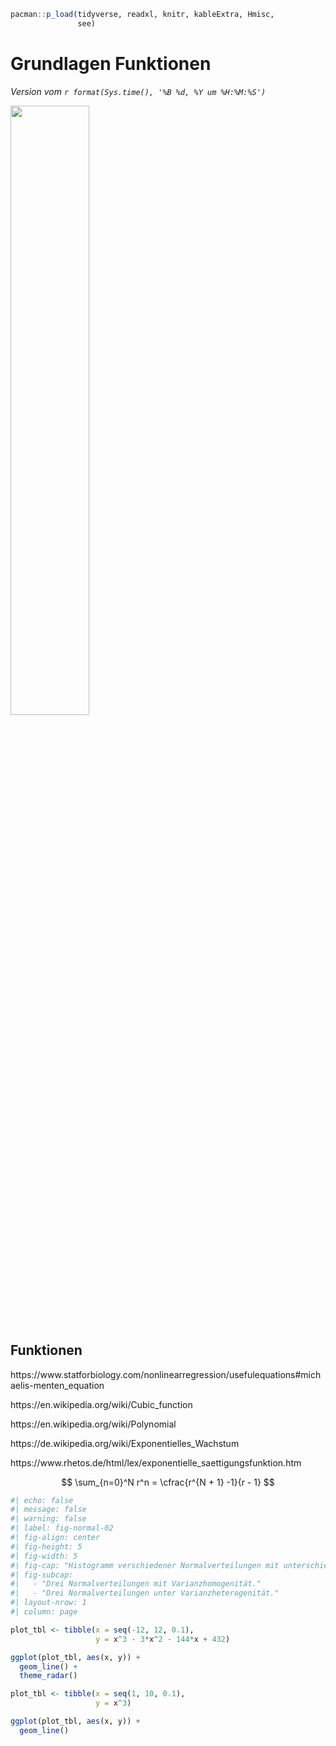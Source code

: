 ```r
pacman::p_load(tidyverse, readxl, knitr, kableExtra, Hmisc,
               see)
```

# Grundlagen Funktionen {#sec-prob-basic}

*Version vom `r format(Sys.time(), '%B %d, %Y um %H:%M:%S')`*

![](images/caution.png){fig-align="center" width="50%"}


## Funktionen

https://www.statforbiology.com/nonlinearregression/usefulequations#michaelis-menten_equation

https://en.wikipedia.org/wiki/Cubic_function

https://en.wikipedia.org/wiki/Polynomial

https://de.wikipedia.org/wiki/Exponentielles_Wachstum

https://www.rhetos.de/html/lex/exponentielle_saettigungsfunktion.htm

$$
  \sum_{n=0}^N r^n = \cfrac{r^{N + 1} -1}{r - 1}
$$

```r
#| echo: false
#| message: false
#| warning: false
#| label: fig-normal-02
#| fig-align: center
#| fig-height: 5
#| fig-width: 5
#| fig-cap: "Histogramm verschiedener Normalverteilungen mit unterschiedlichen Mittelwerten."
#| fig-subcap: 
#|   - "Drei Normalverteilungen mit Varianzhomogenität."
#|   - "Drei Normalverteilungen unter Varianzheterogenität."
#| layout-nrow: 1
#| column: page

plot_tbl <- tibble(x = seq(-12, 12, 0.1),
                   y = x^3 - 3*x^2 - 144*x + 432)

ggplot(plot_tbl, aes(x, y)) +
  geom_line() +
  theme_radar()

plot_tbl <- tibble(x = seq(1, 10, 0.1),
                   y = x^3)

ggplot(plot_tbl, aes(x, y)) +
  geom_line()
```

